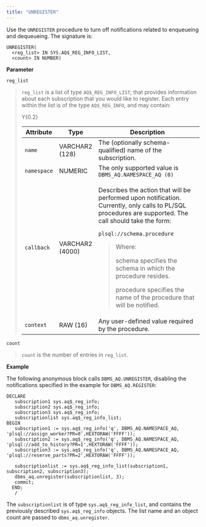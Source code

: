 ```yaml
---
title: "UNREGISTER"
---
```




Use the `UNREGISTER` procedure to turn off notifications related to enqueueing and dequeueing. The signature is:

    UNREGISTER(
      <reg_list> IN SYS.AQ$_REG_INFO_LIST,
      <count> IN NUMBER)

**Parameter**

`reg_list`

> `reg_list` is a list of type `AQ$_REG_INFO_LIST`; that provides information about each subscription that you would like to register. Each entry within the list is of the type `AQ$_REG_INFO`, and may contain:
>
> <div class="tabularcolumns">
>
> Y{0.2}
>
> </div>
>
> <table><colgroup><col style="width: 7%" /><col style="width: 10%" /><col style="width: 82%" /></colgroup><thead><tr class="header"><th>Attribute</th><th>Type</th><th>Description</th></tr></thead><tbody><tr class="odd"><td><code>name</code></td><td>VARCHAR2 (128)</td><td>The (optionally schema-qualified) name of the subscription.</td></tr><tr class="even"><td><code>namespace</code></td><td>NUMERIC</td><td>The only supported value is <code>DBMS_AQ.NAMESPACE_AQ (0)</code></td></tr><tr class="odd"><td><code>callback</code></td><td>VARCHAR2 (4000)</td><td><p>Describes the action that will be performed upon notification. Currently, only calls to PL/SQL procedures are supported. The call should take the form:</p><p><code>plsql://schema.procedure</code></p><blockquote><p>Where:</p><p>schema specifies the schema in which the procedure resides.</p><p>procedure specifies the name of the procedure that will be notified.</p></blockquote></td></tr><tr class="even"><td><code>context</code></td><td>RAW (16)</td><td>Any user-defined value required by the procedure.</td></tr></tbody></table>

`count`

> `count` is the number of entries in `reg_list`.

**Example**

The following anonymous block calls `DBMS_AQ.UNREGISTER`, disabling the notifications specified in the example for `DBMS_AQ.REGISTER`:

    DECLARE
       subscription1 sys.aq$_reg_info;
       subscription2 sys.aq$_reg_info;
       subscription3 sys.aq$_reg_info;
       subscriptionlist sys.aq$_reg_info_list;
    BEGIN
       subscription1 := sys.aq$_reg_info('q', DBMS_AQ.NAMESPACE_AQ,
    'plsql://assign_worker?PR=0',HEXTORAW('FFFF'));
       subscription2 := sys.aq$_reg_info('q', DBMS_AQ.NAMESPACE_AQ,
    'plsql://add_to_history?PR=1',HEXTORAW('FFFF'));
       subscription3 := sys.aq$_reg_info('q', DBMS_AQ.NAMESPACE_AQ,
    'plsql://reserve_parts?PR=2',HEXTORAW('FFFF'));

       subscriptionlist := sys.aq$_reg_info_list(subscription1,
    subscription2, subscription3);
       dbms_aq.unregister(subscriptionlist, 3);
       commit;
      END;
       /

The `subscriptionlist` is of type `sys.aq$_reg_info_list`, and contains the previously described `sys.aq$_reg_info` objects. The list name and an object count are passed to `dbms_aq.unregister`.
